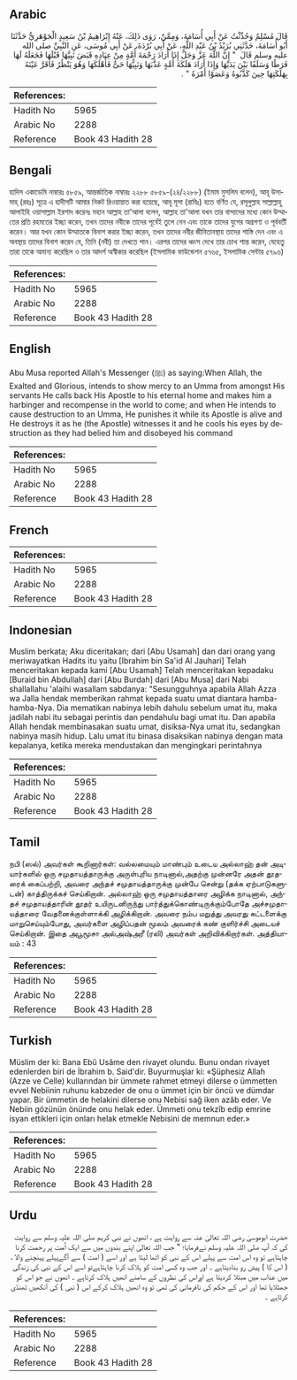 ## Arabic


<div dir="rtl" lang="ar" style={{fontSize:'larger',backgroundColor:'#f8f9fa',padding:20}}>
قَالَ مُسْلِمٌ وَحُدِّثْتُ عَنْ أَبِي أُسَامَةَ، وَمِمَّنْ، رَوَى ذَلِكَ، عَنْهُ إِبْرَاهِيمُ بْنُ سَعِيدٍ الْجَوْهَرِيُّ حَدَّثَنَا أَبُو أُسَامَةَ، حَدَّثَنِي بُرَيْدُ بْنُ عَبْدِ اللَّهِ، عَنْ أَبِي بُرْدَةَ، عَنْ أَبِي مُوسَى، عَنِ النَّبِيِّ صلى الله عليه وسلم قَالَ ‏ "‏ إِنَّ اللَّهَ عَزَّ وَجَلَّ إِذَا أَرَادَ رَحْمَةَ أُمَّةٍ مِنْ عِبَادِهِ قَبَضَ نَبِيَّهَا قَبْلَهَا فَجَعَلَهُ لَهَا فَرَطًا وَسَلَفًا بَيْنَ يَدَيْهَا وَإِذَا أَرَادَ هَلَكَةَ أُمَّةٍ عَذَّبَهَا وَنَبِيُّهَا حَىٌّ فَأَهْلَكَهَا وَهُوَ يَنْظُرُ فَأَقَرَّ عَيْنَهُ بِهَلَكَتِهَا حِينَ كَذَّبُوهُ وَعَصَوْا أَمْرَهُ ‏"‏ ‏.‏
</div>
<div style={{backgroundColor:'#f8f9fa',padding:20, marginBottom: 10}}><table> <thead> <tr> <th>References:</th> <th></th> </tr> </thead> <tbody><tr><td>Hadith No</td><td>5965</td></tr><tr><td>Arabic No</td><td>2288</td></tr><tr><td>Reference</td><td>Book 43 Hadith 28</td></tr></tbody></table></div>

## Bengali


<div dir="ltr" lang="bn" style={{fontSize:'larger',backgroundColor:'#f8f9fa',padding:20}}>
হাদিস একাডেমি নাম্বারঃ ৫৮৫৯, আন্তর্জাতিক নাম্বারঃ ২২৮৮ ৫৮৫৯-(২৪/২২৮৮) (ইমাম মুসলিম বলেন), আবূ উসামাহ্ (রহঃ) সূত্রে এ হাদীসটি আমার নিকট রিওয়ায়াত করা হয়েছে, আবূ মূসা (রাযিঃ) হতে বর্ণিত যে, রসূলুল্লাহ সাল্লাল্লাহু আলাইহি ওয়াসাল্লাম ইরশাদ করেনঃ মহান আল্লাহ তা'আলা বলেন, আল্লাহ তা'আলা যখন তার বান্দাদের মধ্যে কোন উম্মাতের প্রতি রহমতের ইচ্ছা করেন, তখন তাদের নবীকে তাদের পূর্বেই তুলে নেন এবং তাকে তাদের যুগের অগ্রগণ্য ও পূর্ববর্তী করেন। আর যখন কোন উম্মাতকে বিনাশ করার ইচ্ছা করেন, তখন তাদের নবীর জীবিতাবস্থায় তাদের শাস্তি দেন এবং এ অবস্থায় তাদের বিনাশ করেন যে, তিনি (নবী) তা দেখতে পান। এরপর তাদের ধ্বংস দেখে তার চোখ শান্ত করেন, যেহেতু তারা তাকে অমান্য করেছিল ও তার আদর্শ অস্বীকার করেছিল (ইসলামিক ফাউন্ডেশন ৫৭৬৫, ইসলামিক সেন্টার ৫৭৯৬)
</div>
<div style={{backgroundColor:'#f8f9fa',padding:20, marginBottom: 10}}><table> <thead> <tr> <th>References:</th> <th></th> </tr> </thead> <tbody><tr><td>Hadith No</td><td>5965</td></tr><tr><td>Arabic No</td><td>2288</td></tr><tr><td>Reference</td><td>Book 43 Hadith 28</td></tr></tbody></table></div>

## English


<div dir="ltr" lang="en" style={{fontSize:'larger',backgroundColor:'#f8f9fa',padding:20}}>
Abu Musa reported Allah's Messenger (ﷺ) as saying:When Allah, the Exalted and Glorious, intends to show mercy to an Umma from amongst His servants He calls back His Apostle to his eternal home and makes him a harbinger and recompense in the world to come; and when He intends to cause destruction to an Umma, He punishes it while its Apostle is alive and He destroys it as he (the Apostle) witnesses it and he cools his eyes by destruction as they had belied him and disobeyed his command
</div>
<div style={{backgroundColor:'#f8f9fa',padding:20, marginBottom: 10}}><table> <thead> <tr> <th>References:</th> <th></th> </tr> </thead> <tbody><tr><td>Hadith No</td><td>5965</td></tr><tr><td>Arabic No</td><td>2288</td></tr><tr><td>Reference</td><td>Book 43 Hadith 28</td></tr></tbody></table></div>

## French


<div dir="ltr" lang="fr" style={{fontSize:'larger',backgroundColor:'#f8f9fa',padding:20}}>

</div>
<div style={{backgroundColor:'#f8f9fa',padding:20, marginBottom: 10}}><table> <thead> <tr> <th>References:</th> <th></th> </tr> </thead> <tbody><tr><td>Hadith No</td><td>5965</td></tr><tr><td>Arabic No</td><td>2288</td></tr><tr><td>Reference</td><td>Book 43 Hadith 28</td></tr></tbody></table></div>

## Indonesian


<div dir="ltr" lang="id" style={{fontSize:'larger',backgroundColor:'#f8f9fa',padding:20}}>
Muslim berkata; Aku diceritakan; dari [Abu Usamah] dan dari orang yang meriwayatkan Hadits itu yaitu [Ibrahim bin Sa'id Al Jauhari] Telah menceritakan kepada kami [Abu Usamah] Telah menceritakan kepadaku [Buraid bin Abdullah] dari [Abu Burdah] dari [Abu Musa] dari Nabi shallallahu 'alaihi wasallam sabdanya: "Sesungguhnya apabila Allah Azza wa Jalla hendak memberikan rahmat kepada suatu umat diantara hamba-hamba-Nya. Dia mematikan nabinya lebih dahulu sebelum umat itu, maka jadilah nabi itu sebagai perintis dan pendahulu bagi umat itu. Dan apabila Allah hendak membinasakan suatu umat, disiksa-Nya umat itu, sedangkan nabinya masih hidup. Lalu umat itu binasa disaksikan nabinya dengan mata kepalanya, ketika mereka mendustakan dan mengingkari perintahnya
</div>
<div style={{backgroundColor:'#f8f9fa',padding:20, marginBottom: 10}}><table> <thead> <tr> <th>References:</th> <th></th> </tr> </thead> <tbody><tr><td>Hadith No</td><td>5965</td></tr><tr><td>Arabic No</td><td>2288</td></tr><tr><td>Reference</td><td>Book 43 Hadith 28</td></tr></tbody></table></div>

## Tamil


<div dir="ltr" lang="ta" style={{fontSize:'larger',backgroundColor:'#f8f9fa',padding:20}}>
நபி (ஸல்) அவர்கள் கூறினார்கள்: வல்லமையும் மாண்பும் உடைய அல்லாஹ் தன் அடியார்களில் ஒரு சமுதாயத்தாருக்கு அருள்புரிய நாடினால்,அதற்கு முன்னரே அதன் தூதரைக் கைப்பற்றி, அவரை அந்தச் சமுதாயத்தாருக்கு முன்பே சென்று (தக்க ஏற்பாடுகளுடன்) காத்திருக்கச் செய்கிறான். அல்லாஹ் ஒரு சமுதாயத்தாரை அழிக்க நாடினால், அந்தச் சமுதாயத்தாரின் தூதர் உயிருடனிருந்து பார்த்துக்கொண்டிருக்கும்போதே அச்சமுதாயத்தாரை வேதனைக்குள்ளாக்கி அழிக்கிறான். அவரை நம்ப மறுத்து அவரது கட்டளைக்கு மாறுசெய்யும்போது, அவர்களை அழிப்பதன் மூலம் அவரைக் கண் குளிர்ச்சி அடையச் செய்கிறான். இதை அபூமூசா அல்அஷ்அரீ (ரலி) அவர்கள் அறிவிக்கிறார்கள். அத்தியாயம் : 43
</div>
<div style={{backgroundColor:'#f8f9fa',padding:20, marginBottom: 10}}><table> <thead> <tr> <th>References:</th> <th></th> </tr> </thead> <tbody><tr><td>Hadith No</td><td>5965</td></tr><tr><td>Arabic No</td><td>2288</td></tr><tr><td>Reference</td><td>Book 43 Hadith 28</td></tr></tbody></table></div>

## Turkish


<div dir="ltr" lang="tr" style={{fontSize:'larger',backgroundColor:'#f8f9fa',padding:20}}>
Müslim der ki: Bana Ebû Usâme den rivayet olundu. Bunu ondan rivayet edenlerden biri de İbrahim b. Said'dir. Buyurmuşlar ki: «Şüphesiz Allah (Azze ve Celle) kullarından bir ümmete rahmet etmeyi dilerse o ümmetten evvel Nebiinin ruhunu kabzeder de onu o ümmet için bir öncü ve dümdar yapar. Bir ümmetin de helakini dilerse onu Nebisi sağ iken azâb eder. Ve Nebiin gözünün önünde onu helak eder. Ümmeti onu tekzîb edip emrine isyan ettikleri için onları helak etmekle Nebisini de memnun eder.»
</div>
<div style={{backgroundColor:'#f8f9fa',padding:20, marginBottom: 10}}><table> <thead> <tr> <th>References:</th> <th></th> </tr> </thead> <tbody><tr><td>Hadith No</td><td>5965</td></tr><tr><td>Arabic No</td><td>2288</td></tr><tr><td>Reference</td><td>Book 43 Hadith 28</td></tr></tbody></table></div>

## Urdu


<div dir="rtl" lang="ur" style={{fontSize:'larger',backgroundColor:'#f8f9fa',padding:20}}>
حضرت ابوموسیٰ رضی اللہ تعالیٰ عنہ سے روایت ہے ، انھوں نے نبی کریم صلی اللہ علیہ وسلم سے روایت کی کہ آپ صلی اللہ علیہ وسلم نےفرمایا؛ " جب اللہ تعالیٰ اپنے بندوں میں سے ایک اُمت پر رحمت کرنا چاہتاہے تو وہ اس امت سے پہلے اس کے نبی کو اٹھا لیتا ہے اور اسے ( امت ) سے آگےپہلے پہنچنے والا ، ( اس کا ) پیش رو بنادیتاہے ۔ اور جب وہ کسی امت کو ہلاک کرنا چاہتاہےتو اسے اس کے نبی کی زندگی میں عذاب میں مبتلا کردیتا ہے اوراس کی نظروں کے سامنے انھیں ہلاک کرتاہے ۔ انھوں نے جو اس کو جھٹلایا تھا اور اس کے حکم کی نافرمانی کی تھی تو وہ انھیں ہلاک کرکے اس ( نبی ) کی آنکھیں ٹھنڈی کرتاہے ۔
</div>
<div style={{backgroundColor:'#f8f9fa',padding:20, marginBottom: 10}}><table> <thead> <tr> <th>References:</th> <th></th> </tr> </thead> <tbody><tr><td>Hadith No</td><td>5965</td></tr><tr><td>Arabic No</td><td>2288</td></tr><tr><td>Reference</td><td>Book 43 Hadith 28</td></tr></tbody></table></div>